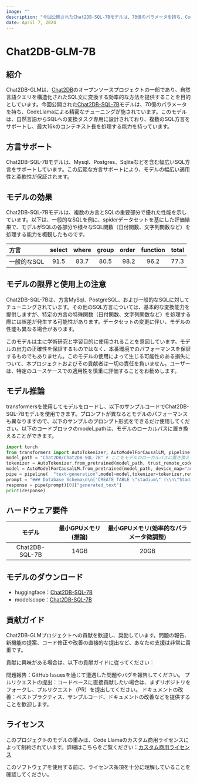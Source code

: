 ```yaml
---
image: ""
description: "今回公開されたChat2DB-SQL-7Bモデルは、70億のパラメータを持ち、CodeLlamaによる精密なチューニングが施されています。このモデルは、自然言語からSQLへの変換タスク専用に設計されており、複数のSQL方言をサポートし、最大16kのコンテキスト長を処理する能力を持っています"
date: April 7, 2024
---
```



# Chat2DB-GLM-7B

## 紹介

Chat2DB-GLMは、[Chat2DB](https://github.com/chat2db/Chat2DB/)のオープンソースプロジェクトの一部であり、自然言語クエリを構造化されたSQL文に変換する効率的な方法を提供することを目的としています。今回公開された[Chat2DB-SQL-7B](https://huggingface.co/Chat2DB/Chat2DB-SQL-7B)モデルは、70億のパラメータを持ち、CodeLlamaによる精密なチューニングが施されています。このモデルは、自然言語からSQLへの変換タスク専用に設計されており、複数のSQL方言をサポートし、最大16kのコンテキスト長を処理する能力を持っています。

## 方言サポート

Chat2DB-SQL-7Bモデルは、Mysql、Postgres、Sqliteなどを含む幅広いSQL方言をサポートしています。この広範な方言サポートにより、モデルの幅広い適用性と柔軟性が保証されます。

## モデルの効果

Chat2DB-SQL-7Bモデルは、複数の方言とSQLの重要部分で優れた性能を示しています。以下は、一般的なSQLを例に、spiderデータセットを基にした評価結果で、モデルがSQLの各部分や様々なSQL関数（日付関数、文字列関数など）を処理する能力を概観したものです。

| 方言         | select | where | group | order | function | total |
|:-----------|:------:|:-----:|:-----:|------:|:--------:|------:|
| 一般的なSQL | 91.5   | 83.7  | 80.5  | 98.2  | 96.2     | 77.3  |

## モデルの限界と使用上の注意

Chat2DB-SQL-7Bは、方言MySql、PostgreSQL、および一般的なSQLに対してチューニングされています。その他のSQL方言については、基本的な変換能力を提供しますが、特定の方言の特殊関数（日付関数、文字列関数など）を処理する際には誤差が発生する可能性があります。データセットの変更に伴い、モデルの性能も異なる場合があります。

このモデルは主に学術研究と学習目的に使用されることを意図しています。モデルの出力の正確性を保証するものではなく、本番環境でのパフォーマンスを保証するものでもありません。このモデルの使用によって生じる可能性のある損失について、本プロジェクトおよびその貢献者は一切の責任を負いません。ユーザーは、特定のユースケースでの適用性を慎重に評価することをお勧めします。

## モデル推論

transformersを使用してモデルをロードし、以下のサンプルコードでChat2DB-SQL-7Bモデルを使用できます。プロンプトが異なるとモデルのパフォーマンスも異なりますので、以下のサンプルのプロンプト形式をできるだけ使用してください。以下のコードブロックのmodel_pathは、モデルのローカルパスに置き換えることができます。

```python
import torch
from transformers import AutoTokenizer, AutoModelForCausalLM, pipeline
model_path = "Chat2DB/Chat2DB-SQL-7B" # ここをモデルのローカルパスに置き換えることができます
tokenizer = AutoTokenizer.from_pretrained(model_path, trust_remote_code=True)
model = AutoModelForCausalLM.from_pretrained(model_path, device_map="auto",trust_remote_code=True, torch_dtype=torch.float16,use_cache=True)
pipe = pipeline(  "text-generation",model=model,tokenizer=tokenizer,return_full_text=False,max_new_tokens=100)
prompt = "### Database Schema\n\n['CREATE TABLE \"stadium\" (\\n\"Stadium_ID\" int,\\n\"Location\" text,\\n\"Name\" text,\\n\"Capacity\" int,\\n\"Highest\" int,\\n\"Lowest\" int,\\n\"Average\" int,\\nPRIMARY KEY (\"Stadium_ID\")\\n);', 'CREATE TABLE \"singer\" (\\n\"Singer_ID\" int,\\n\"Name\" text,\\n\"Country\" text,\\n\"Song_Name\" text,\\n\"Song_release_year\" text,\\n\"Age\" int,\\n\"Is_male\" bool,\\nPRIMARY KEY (\"Singer_ID\")\\n);', 'CREATE TABLE \"concert\" (\\n\"concert_ID\" int,\\n\"concert_Name\" text,\\n\"Theme\" text,\\n\"Stadium_ID\" text,\\n\"Year\" text,\\nPRIMARY KEY (\"concert_ID\"),\\nFOREIGN KEY (\"Stadium_ID\") REFERENCES \"stadium\"(\"Stadium_ID\")\\n);', 'CREATE TABLE \"singer_in_concert\" (\\n\"concert_ID\" int,\\n\"Singer_ID\" text,\\nPRIMARY KEY (\"concert_ID\",\"Singer_ID\"),\\nFOREIGN KEY (\"concert_ID\") REFERENCES \"concert\"(\"concert_ID\"),\\nFOREIGN KEY (\"Singer_ID\") REFERENCES \"singer\"(\"Singer_ID\")\\n);']\n\n\n### Task \n\nデータベーススキーマ情報に基づいて、How many singers do we have?[SQL]\n"
response = pipe(prompt)[0]["generated_text"]
print(response)
```

## ハードウェア要件

| モデル           | 最小GPUメモリ(推論) | 最小GPUメモリ(効率的なパラメータ微調整) |
|:--------------:|:-----------------:|:-------------------------:|
| Chat2DB-SQL-7B |       14GB        |            20GB           |

## モデルのダウンロード
- huggingface：[Chat2DB-SQL-7B](https://huggingface.co/Chat2DB/Chat2DB-SQL-7B)
- modelscope：[Chat2DB-SQL-7B](https://modelscope.cn/models/Chat2DB/Chat2DB-SQL-7B/summary)

## 貢献ガイド
Chat2DB-GLMプロジェクトへの貢献を歓迎し、奨励しています。問題の報告、新機能の提案、コード修正や改善の直接的な提出など、あなたの支援は非常に貴重です。

貢献に興味がある場合は、以下の貢献ガイドに従ってください：

問題報告：GitHub Issuesを通じて遭遇した問題やバグを報告してください。
プルリクエストの提出：コードベースに直接貢献したい場合は、まずリポジトリをフォークし、プルリクエスト（PR）を提出してください。
ドキュメントの改善：ベストプラクティス、サンプルコード、ドキュメントの改善などを提供することを歓迎します。

## ライセンス
このプロジェクトのモデルの重みは、Code Llamaのカスタム商用ライセンスによって制約されています。詳細はこちらをご覧ください：[カスタム商用ライセンス](https://llama.meta.com/llama-downloads/)

このソフトウェアを使用する前に、ライセンス条項を十分に理解していることを確認してください。
